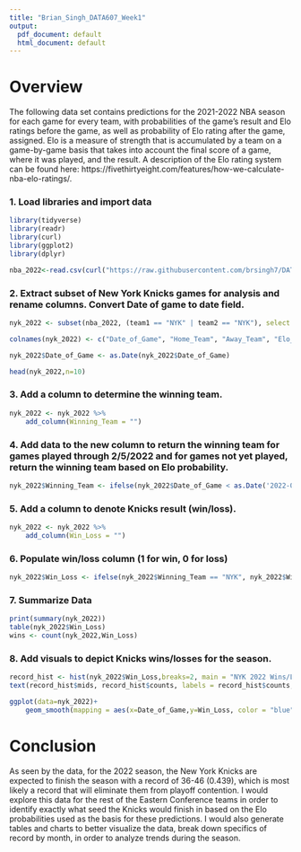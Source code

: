 ```yaml
---
title: "Brian_Singh_DATA607_Week1"
output:
  pdf_document: default
  html_document: default
---
```


# Overview
The following data set contains predictions for the 2021-2022 NBA season for each game for every team, with probabilities of the game's result and Elo ratings before the game, as well as probability of Elo rating after the game, assigned. Elo is a measure of strength that is accumulated by a team on a game-by-game basis that takes into account the final score of a game, where it was played, and the result. A description of the Elo rating system can be found here: https://fivethirtyeight.com/features/how-we-calculate-nba-elo-ratings/.


### 1. Load libraries and import data
```r
library(tidyverse)
library(readr)
library(curl)
library(ggplot2)
library(dplyr)

nba_2022<-read.csv(curl("https://raw.githubusercontent.com/brsingh7/DATA607/main/nba_elo_latest.csv"))
```
### 2. Extract subset of New York Knicks games for analysis and rename columns. Convert Date of game to date field.
```r
nyk_2022 <- subset(nba_2022, (team1 == "NYK" | team2 == "NYK"), select = c(date, team1, team2, elo_prob1, elo_prob2, score1, score2))

colnames(nyk_2022) <- c("Date_of_Game", "Home_Team", "Away_Team", "Elo_Home", "Elo_Away", "Home_Team_Score", "Away_Team_Score")

nyk_2022$Date_of_Game <- as.Date(nyk_2022$Date_of_Game)

head(nyk_2022,n=10)
```
### 3. Add a column to determine the winning team.
```r
nyk_2022 <- nyk_2022 %>%
    add_column(Winning_Team = "")
```

### 4. Add data to the new column to return the winning team for games played through 2/5/2022 and for games not yet played, return the winning team based on Elo probability.
```r
nyk_2022$Winning_Team <- ifelse(nyk_2022$Date_of_Game < as.Date('2022-02-06'),ifelse(nyk_2022$Home_Team_Score > nyk_2022$Away_Team_Score,nyk_2022$Winning_Team <- nyk_2022$Home_Team,nyk_2022$Winning_Team <- nyk_2022$Away_Team),ifelse(nyk_2022$Date_of_Game > as.Date('2022-02-05'),ifelse(nyk_2022$Elo_Home > nyk_2022$Elo_Away,nyk_2022$Winning_Team <- nyk_2022$Home_Team,nyk_2022$Winning_Team <- nyk_2022$Away_Team),""))
```

### 5. Add a column to denote Knicks result (win/loss).
```r
nyk_2022 <- nyk_2022 %>%
    add_column(Win_Loss = "")
```
### 6. Populate win/loss column (1 for win, 0 for loss)
```r
nyk_2022$Win_Loss <- ifelse(nyk_2022$Winning_Team == "NYK", nyk_2022$Win_Loss <- 1,nyk_2022$Win_Loss <- 0)
```

### 7. Summarize Data
```r
print(summary(nyk_2022))
table(nyk_2022$Win_Loss)
wins <- count(nyk_2022,Win_Loss)
```
### 8. Add visuals to depict Knicks wins/losses for the season.
```r
record_hist <- hist(nyk_2022$Win_Loss,breaks=2, main = "NYK 2022 Wins/Losses", xlab = "Wins(1), Losses(0)", xlim = c(0,1),ylim=c(0,50),xaxp=c(0,1,1))
text(record_hist$mids, record_hist$counts, labels = record_hist$counts, adj=c(0.5,-0.5))

ggplot(data=nyk_2022)+
    geom_smooth(mapping = aes(x=Date_of_Game,y=Win_Loss, color = "blue"))
```


# Conclusion
As seen by the data, for the 2022 season, the New York Knicks are expected to finish the season with a record of 36-46 (0.439), which is most likely a record that will eliminate them from playoff contention. I would explore this data for the rest of the Eastern Conference teams in order to identify exactly what seed the Knicks would finish in based on the Elo probabilities used as the basis for these predictions. I would also generate tables and charts to better visualize the data, break down specifics of record by month, in order to analyze trends during the season.

